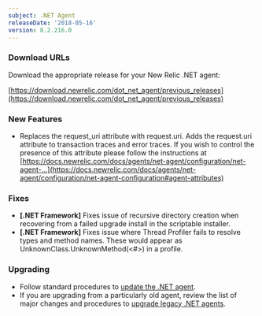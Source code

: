 ```yaml
---
subject: .NET Agent
releaseDate: '2018-05-16'
version: 8.2.216.0
---
```


### Download URLs

Download the appropriate release for your New Relic .NET agent:

[https://download.newrelic.com/dot_net_agent/previous_releases](https://download.newrelic.com/dot_net_agent/previous_releases)

### New Features

* Replaces the request_uri attribute with request.uri. Adds the request.uri attribute to transaction traces and error traces. If you wish to control the presence of this attribute please follow the instructions at [https://docs.newrelic.com/docs/agents/net-agent/configuration/net-agent-...](https://docs.newrelic.com/docs/agents/net-agent/configuration/net-agent-configuration#agent-attributes)

### Fixes

* **\[.NET Framework]** Fixes issue of recursive directory creation when recovering from a failed upgrade install in the scriptable installer.
* **\[.NET Framework]** Fixes issue where Thread Profiler fails to resolve types and method names. These would appear as UnknownClass.UnknownMethod(&lt;#>) in a profile.

### Upgrading

* Follow standard procedures to [update the .NET agent](/docs/agents/net-agent/installation-configuration/update-net-agent).
* If you are upgrading from a particularly old agent, review the list of major changes and procedures to [upgrade legacy .NET agents](/docs/agents/net-agent/troubleshooting/upgrade-legacy-net-agents).
